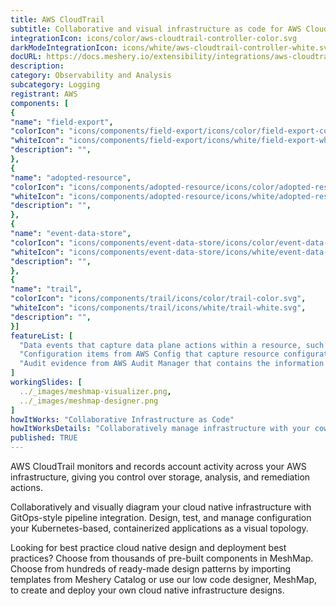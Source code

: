 ```yaml
---
title: AWS CloudTrail
subtitle: Collaborative and visual infrastructure as code for AWS CloudTrail
integrationIcon: icons/color/aws-cloudtrail-controller-color.svg
darkModeIntegrationIcon: icons/white/aws-cloudtrail-controller-white.svg
docURL: https://docs.meshery.io/extensibility/integrations/aws-cloudtrail-controller
description: 
category: Observability and Analysis
subcategory: Logging
registrant: AWS
components: [
{
"name": "field-export",
"colorIcon": "icons/components/field-export/icons/color/field-export-color.svg",
"whiteIcon": "icons/components/field-export/icons/white/field-export-white.svg",
"description": "",
},
{
"name": "adopted-resource",
"colorIcon": "icons/components/adopted-resource/icons/color/adopted-resource-color.svg",
"whiteIcon": "icons/components/adopted-resource/icons/white/adopted-resource-white.svg",
"description": "",
},
{
"name": "event-data-store",
"colorIcon": "icons/components/event-data-store/icons/color/event-data-store-color.svg",
"whiteIcon": "icons/components/event-data-store/icons/white/event-data-store-white.svg",
"description": "",
},
{
"name": "trail",
"colorIcon": "icons/components/trail/icons/color/trail-color.svg",
"whiteIcon": "icons/components/trail/icons/white/trail-white.svg",
"description": "",
}]
featureList: [
  "Data events that capture data plane actions within a resource, such as reading or writing an Amazon S3 object.",
  "Configuration items from AWS Config that capture resource configuration history and resource compliance history as evaluated by AWS Config rules.",
  "Audit evidence from AWS Audit Manager that contains the information needed to demonstrate compliance with the requirements as specified by Audit Manager controls."
]
workingSlides: [
  ../_images/meshmap-visualizer.png,
  ../_images/meshmap-designer.png
]
howItWorks: "Collaborative Infrastructure as Code"
howItWorksDetails: "Collaboratively manage infrastructure with your coworkers synchronously sharing the same designs."
published: TRUE
---
```

<p>
AWS CloudTrail monitors and records account activity across your AWS infrastructure, giving you control over storage, analysis, and remediation actions.
</p>
<p>
    Collaboratively and visually diagram your cloud native infrastructure with GitOps-style pipeline integration. Design, test, and manage configuration your Kubernetes-based, containerized applications as a visual topology.
</p>
<p>
    Looking for best practice cloud native design and deployment best practices? Choose from thousands of pre-built components in MeshMap. Choose from hundreds of ready-made design patterns by importing templates from Meshery Catalog or use our low code designer, MeshMap, to create and deploy your own cloud native infrastructure designs.
</p>
